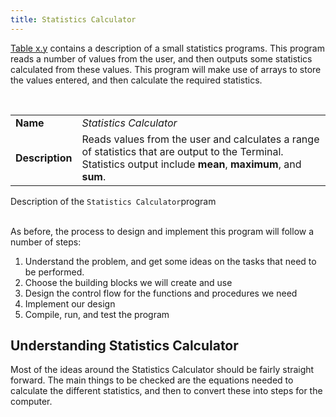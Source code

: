 ```yaml
---
title: Statistics Calculator
---
```


[Table x.y](#TableStatisticsCalculator) contains a description of a small statistics programs. This program reads a number of values from the user, and then outputs some statistics calculated from these values. This program will make use of arrays to store the values entered, and then calculate the required statistics.

<br/>
<a id="TableStatisticsCalculator"></a>

|   |   |
|---|---|
| **Name** | *Statistics Calculator* |
| **Description** | Reads values from the user and calculates a range of statistics that are output to the Terminal. Statistics output include **mean**, **maximum**, and **sum**.|

<div class="caption">Description of the <code>Statistics Calculator</code>program</div><br/>

As before, the process to design and implement this program will follow a number of steps:

1. Understand the problem, and get some ideas on the tasks that need to be performed.
2. Choose the building blocks we will create and use
3. Design the control flow for the functions and procedures we need
4. Implement our design
5. Compile, run, and test the program

## Understanding Statistics Calculator

Most of the ideas around the Statistics Calculator should be fairly straight forward. The main things to be checked are the equations needed to calculate the different statistics, and then to convert these into steps for the computer.
